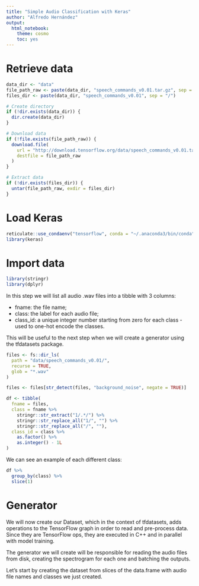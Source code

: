 ```yaml
---
title: "Simple Audio Classification with Keras"
author: "Alfredo Hernández"
output: 
  html_notebook: 
    theme: cosmo
    toc: yes
---
```


# Retrieve data 

```r
data_dir <- "data"
file_path_raw <- paste(data_dir, "speech_commands_v0.01.tar.gz", sep = "/")
files_dir <- paste(data_dir, "speech_commands_v0.01", sep = "/")

# Create directory
if (!dir.exists(data_dir)) {
  dir.create(data_dir)
}

# Download data
if (!file.exists(file_path_raw)) {
  download.file(
    url = "http://download.tensorflow.org/data/speech_commands_v0.01.tar.gz",
    destfile = file_path_raw
  )
}

# Extract data
if (!dir.exists(files_dir)) {
  untar(file_path_raw, exdir = files_dir)
}
```


# Load Keras

```r
reticulate::use_condaenv("tensorflow", conda = "~/.anaconda3/bin/conda")
library(keras)
```

# Import data

```r
library(stringr)
library(dplyr)
```

In this step we will list all audio .wav files into a tibble with 3 columns:

- fname: the file name;
- class: the label for each audio file;
- class_id: a unique integer number starting from zero for each class - used to one-hot encode the classes.

This will be useful to the next step when we will create a generator using the tfdatasets package.

```r
files <- fs::dir_ls(
  path = "data/speech_commands_v0.01/",
  recurse = TRUE,
  glob = "*.wav"
)

files <- files[str_detect(files, "background_noise", negate = TRUE)]

df <- tibble(
  fname = files,
  class = fname %>% 
    stringr::str_extract("1/.*/") %>%
    stringr::str_replace_all("1/", "") %>%
    stringr::str_replace_all("/", ""),
  class_id = class %>% 
    as.factor() %>% 
    as.integer() - 1L
)
```

We can see an example of each different class:
```r
df %>%
  group_by(class) %>%
  slice(1)
```


# Generator

We will now create our Dataset, which in the context of tfdatasets, adds operations to the TensorFlow graph in order to read and pre-process data. Since they are TensorFlow ops, they are executed in C++ and in parallel with model training.

The generator we will create will be responsible for reading the audio files from disk, creating the spectrogram for each one and batching the outputs.

Let’s start by creating the dataset from slices of the data.frame with audio file names and classes we just created.
